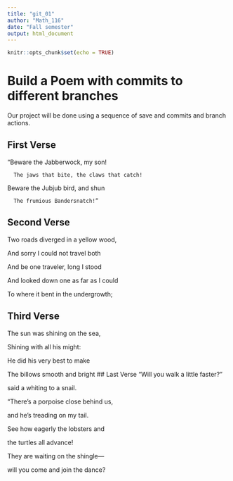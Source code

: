 ```yaml
---
title: "git_01"
author: "Math_116"
date: "Fall semester"
output: html_document
---
```


```r
knitr::opts_chunk$set(echo = TRUE)
```
# Build a Poem with commits to different branches
Our project will be done using a sequence of save and commits and branch actions.
<!-- Do not modify or change any text in "!--" bracketed areas such as this --- these are instructions to
you, if you change any of this the git program will notice it and compromise your git merging strategy !-->

## First Verse 
<!--Put the first five lines of a poem by Lewis Carrol in this section!-->

“Beware the Jabberwock, my son! 
    
      The jaws that bite, the claws that catch! 

Beware the Jubjub bird, and shun 
      
      The frumious Bandersnatch!”

## Second Verse
<!--Put the first five lines of a poem by Robert Frost here!-->



Two roads diverged in a yellow wood,

And sorry I could not travel both

And be one traveler, long I stood

And looked down one as far as I could

To where it bent in the undergrowth; 

## Third Verse
<!--Put the first two verses of The Walrus and the Carpenter here!-->

The sun was shining on the sea, 
   
   Shining with all his might:

He did his very best to make 
   
   The billows smooth and bright
## Last Verse
<!--Put a short poem of your choice 8-20 lines,here!-->
“Will you walk a little faster?”

said a whiting to a snail.

“There’s a porpoise close behind us,

and he’s treading on my tail.

See how eagerly the lobsters and

the turtles all advance!

They are waiting on the shingle—

will you come and join the dance?